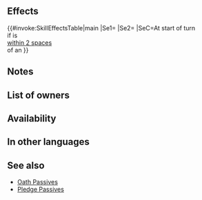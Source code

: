 {{Passive
|name=Atk Oath Echo
|type=X
|exclusive=0
|canUseWeapon={{WeaponList|All}}
|canUseMove={{MoveList|Infantry,Flying}}
|1name=Atk Oath Echo
|1tagid=SID_響・攻撃の信義
|1effect=At start of turn, if unit is within 2 spaces of an ally, grants Atk+6 and "unit can move to a space adjacent to any ally within 2 spaces" to unit for 1 turn.
|1cost=0
|1required=-
}}
==Effects==
{{#invoke:SkillEffectsTable|main
|Se1={{Eft|Bonuses|Atk|6}}
|Se2={{SEt|Air Orders}}
|SeC=At start of turn<br>if {{Tgt|Unit}} is<br>[[within 2 spaces]]<br>of an {{Tgt|Ally}}
}}
==Notes==
{{Bonuses}}
{{Air Orders}}
==List of owners==
{{Skill Hero List}}
{{NoInheritHeroes}}
==Availability==
{{PassiveFocusList}}
{{PassiveDistributionList}}
{{PassiveCombatManualList}}
==In other languages==
{{OtherLanguages
|japanese=響・攻撃の信義
|german=Angr.-Eid-Hall
|spanishEU=Eco lealtad Ata
|spanishLA=Eco pacto Atq.
|french=Symb. vœu Atq
|italian=Eco lealtà Att
|chineseTW=響・攻擊的信義
|portuguese=Eco pacto Atq.
}}
==See also==
* [[Oath Passives]]
* [[Pledge Passives]]
{{Passives Navbox|X}}